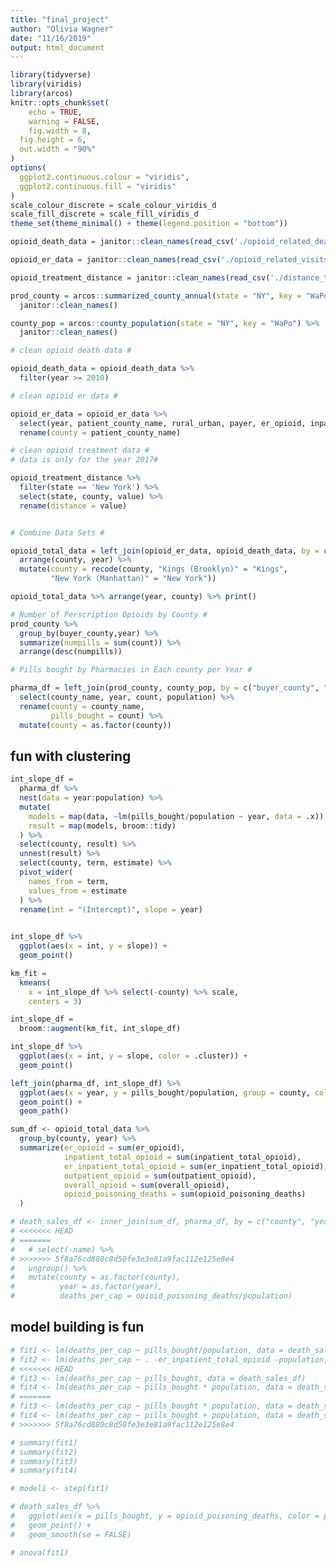 ```yaml
---
title: "final_project"
author: "Olivia Wagner"
date: "11/16/2019"
output: html_document
---
```


```r
library(tidyverse)
library(viridis)
library(arcos)
knitr::opts_chunk$set(
	echo = TRUE,
	warning = FALSE,
	fig.width = 8, 
  fig.height = 6,
  out.width = "90%"
)
options(
  ggplot2.continuous.colour = "viridis",
  ggplot2.continuous.fill = "viridis"
)
scale_colour_discrete = scale_colour_viridis_d
scale_fill_discrete = scale_fill_viridis_d
theme_set(theme_minimal() + theme(legend.position = "bottom"))
```

```r
opioid_death_data = janitor::clean_names(read_csv('./opioid_related_deaths.csv'))

opioid_er_data = janitor::clean_names(read_csv('./opioid_related_visits.csv'))

opioid_treatment_distance = janitor::clean_names(read_csv('./distance_to_treatment.csv'))
```

```r
prod_county = arcos::summarized_county_annual(state = "NY", key = "WaPo") %>% 
  janitor::clean_names()

county_pop = arcos::county_population(state = "NY", key = "WaPo") %>% 
  janitor::clean_names()
```


```r

# clean opioid death data #

opioid_death_data = opioid_death_data %>% 
  filter(year >= 2010) 

# clean opioid er data #

opioid_er_data = opioid_er_data %>% 
  select(year, patient_county_name, rural_urban, payer, er_opioid, inpatient_total_opioid, er_inpatient_total_opioid, outpatient_opioid, overall_opioid) %>%
  rename(county = patient_county_name)

# clean opioid treatment data #
# data is only for the year 2017#

opioid_treatment_distance %>% 
  filter(state == 'New York') %>%
  select(state, county, value) %>%
  rename(distance = value) 


# Combine Data Sets #

opioid_total_data = left_join(opioid_er_data, opioid_death_data, by = c('county', 'year')) %>% 
  arrange(county, year) %>% 
  mutate(county = recode(county, "Kings (Brooklyn)" = "Kings",
         "New York (Manhattan)" = "New York"))

opioid_total_data %>% arrange(year, county) %>% print()

```

```r
# Number of Perscription Opioids by County #
prod_county %>% 
  group_by(buyer_county,year) %>% 
  summarize(numpills = sum(count)) %>% 
  arrange(desc(numpills))
```

```r

# Pills bought by Pharmacies in Each county per Year #

pharma_df = left_join(prod_county, county_pop, by = c("buyer_county", "year")) %>% 
  select(county_name, year, count, population) %>% 
  rename(county = county_name,
         pills_bought = count) %>% 
  mutate(county = as.factor(county))
```

## fun with clustering

```r
int_slope_df =
  pharma_df %>% 
  nest(data = year:population) %>% 
  mutate(
    models = map(data, ~lm(pills_bought/population ~ year, data = .x)),
    result = map(models, broom::tidy)
  ) %>% 
  select(county, result) %>% 
  unnest(result) %>% 
  select(county, term, estimate) %>% 
  pivot_wider(
    names_from = term,
    values_from = estimate
  ) %>% 
  rename(int = "(Intercept)", slope = year)
  
```

```r
int_slope_df %>% 
  ggplot(aes(x = int, y = slope)) + 
  geom_point()
```
```r
km_fit = 
  kmeans(
    x = int_slope_df %>% select(-county) %>% scale, 
    centers = 3)

int_slope_df =
  broom::augment(km_fit, int_slope_df)
```

```r
int_slope_df %>% 
  ggplot(aes(x = int, y = slope, color = .cluster)) +
  geom_point()
```

```r
left_join(pharma_df, int_slope_df) %>% 
  ggplot(aes(x = year, y = pills_bought/population, group = county, color = .cluster)) + 
  geom_point() + 
  geom_path() 
```


```r
sum_df <- opioid_total_data %>% 
  group_by(county, year) %>% 
  summarize(er_opioid = sum(er_opioid),
            inpatient_total_opioid = sum(inpatient_total_opioid),
            er_inpatient_total_opioid = sum(er_inpatient_total_opioid),
            outpatient_opioid = sum(outpatient_opioid),
            overall_opioid = sum(overall_opioid),
            opioid_poisoning_deaths = sum(opioid_poisoning_deaths)
  )
```

```r
# death_sales_df <- inner_join(sum_df, pharma_df, by = c("county", "year")) %>% 
# <<<<<<< HEAD
# =======
#   # select(-name) %>% 
# >>>>>>> 5f8a76cd880c8d50fe3e3e81a9fac112e125e8e4
#   ungroup() %>% 
#   mutate(county = as.factor(county),
#          year = as.factor(year),
#          deaths_per_cap = opioid_poisoning_deaths/population)
```

## model building is fun

```r
# fit1 <- lm(deaths_per_cap ~ pills_bought/population, data = death_sales_df)
# fit2 <- lm(deaths_per_cap ~ . -er_inpatient_total_opioid -population, data = death_sales_df)
# <<<<<<< HEAD
# fit3 <- lm(deaths_per_cap ~ pills_bought, data = death_sales_df)
# fit4 <- lm(deaths_per_cap ~ pills_bought * population, data = death_sales_df)
# =======
# fit3 <- lm(deaths_per_cap ~ pills_bought * population, data = death_sales_df)
# fit4 <- lm(deaths_per_cap ~ pills_bought + population, data = death_sales_df)
# >>>>>>> 5f8a76cd880c8d50fe3e3e81a9fac112e125e8e4
```

```r
# summary(fit1)
# summary(fit2)
# summary(fit3)
# summary(fit4)
```

```r
# model1 <- step(fit1)
```


```r
# death_sales_df %>% 
#   ggplot(aes(x = pills_bought, y = opioid_poisoning_deaths, color = population)) +
#   geom_point() +
#   geom_smooth(se = FALSE)
```


```r
# anova(fit1)
```

 
